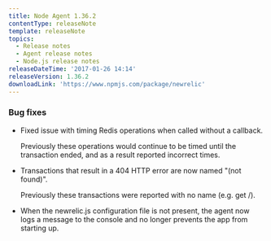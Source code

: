 ```yaml
---
title: Node Agent 1.36.2
contentType: releaseNote
template: releaseNote
topics:
  - Release notes
  - Agent release notes
  - Node.js release notes
releaseDateTime: '2017-01-26 14:14'
releaseVersion: 1.36.2
downloadLink: 'https://www.npmjs.com/package/newrelic'
---
```


### Bug fixes

* Fixed issue with timing Redis operations when called without a callback.

  Previously these operations would continue to be timed until the transaction ended, and as a result reported incorrect times.
* Transactions that result in a 404 HTTP error are now named "(not found)".

  Previously these transactions were reported with no name (e.g. get /).
* When the newrelic.js configuration file is not present, the agent now logs a message to the console and no longer prevents the app from starting up.
